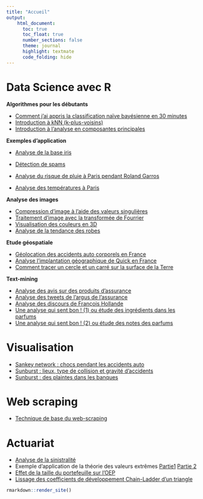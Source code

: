 ```yaml
---
title: "Accueil"
output:
    html_document:
      toc: true
      toc_float: true
      number_sections: false
      theme: journal
      highlight: textmate
      code_folding: hide
---
```




# Data Science avec R

**Algorithmes pour les débutants**

- [Comment j'ai appris la classification naïve bayésienne en 30 minutes](machine_learning_r/introduction_classification_naive_bayesienne.html)
- [Introduction à kNN (k-plus-voisins)](machine_learning_r/introduction_kNN.html)
- [Introduction à l'analyse en composantes principales](machine_learning_r/introduction_analyse__composantes_principales.html)

**Exemples d'application**

- [Analyse de la base iris](machine_learning_r/analyse_donnees_iris.html)
- [Détection de spams](machine_learning_r/detection_spams.html)

- [Analyse du risque de pluie à Paris pendant Roland Garros](pluie_paris.html)
- [Analyse des températures à Paris](https://fr.linkedin.com/in/kezhanshi)

**Analyse des images**

- [Compression d'image à l'aide des valeurs singulières](machine_learning_r/valeurs_singulières_compression_image.html)
- [Traitement d'image avec la transformée de Fourrier](fft_traitement_image.html)
- [Visualisation des couleurs en 3D](couleurs_3d.html)
- [Analyse de la tendance des robes](https://fr.linkedin.com/in/kezhanshi)


**Etude géospatiale**

- [Géolocation des accidents auto corporels en France](geolocalisation_accidents_auto.html)
- [Analyse l'implantation géographique de Quick en France](implantation_geographique_quick.html)
- [Comment tracer un cercle et un carré sur la surface de la Terre](cercle_carre_sur_terre.html)

**Text-mining**

- [Analyse des avis sur des produits d'assurance](avis_assurance.html)
- [Analyse des tweets de l'argus de l'assurance](twitter_text_mining_argus_assurance.html)
- [Analyse des discours de François Hollande](https://kezhanshi.shinyapps.io/discours_fh)
- [Une analyse qui sent bon ! (1) ou étude des ingrédients dans les parfums ](analyse_parfums_1.html)
- [Une analyse qui sent bon ! (2) ou étude des notes des parfums ](analyse_parfums_2.html)

# Visualisation

- [Sankey network : chocs pendant les accidents auto](chocs_accidents_auto.html)
- [Sunburst : lieux, type de collision et gravité d'accidents](sunburst_accidents_auto.html)
- [Sunburst : des plaintes dans les banques](en/finance_complaints_sunburst.html)

# Web scraping

- [Technique de base du web-scraping](web_scraping.html)

# Actuariat

- [Analyse de la sinistralité](actuariat/sinistre_graves_par_tranche.html)
- Exemple d'application de la théorie des valeurs extrêmes [Partie1](actuariat/sp500_1_presentation.html) [Partie 2](actuariat/sp500_2_calibration_valeurs_extremes.html)
- [Effet de la taille du portefeuille sur l'OEP](actuariat/effet_taille_portefeuille_oep.html)
- [Lissage des coefficients de développement Chain-Ladder d'un triangle](actuariat/lissage_coeff_chainladder.html)

```r
rmarkdown::render_site()
```

